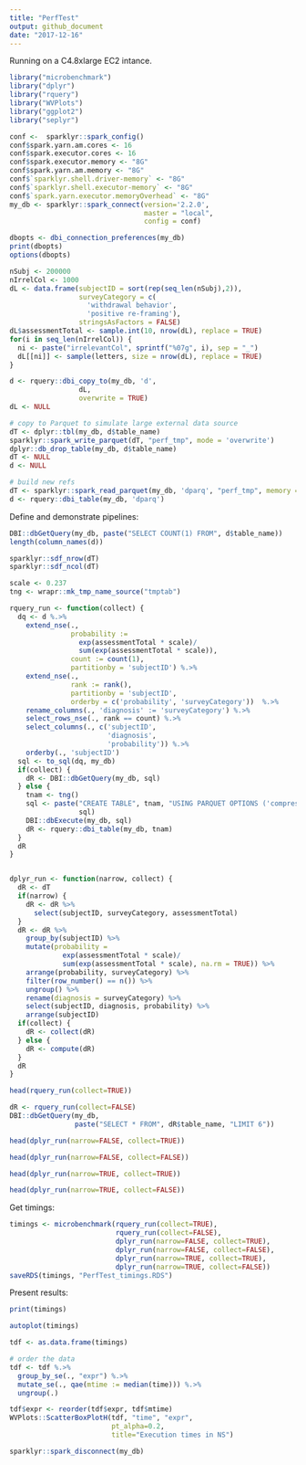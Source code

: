 ```yaml
---
title: "PerfTest"
output: github_document
date: "2017-12-16"
---
```


<!-- PerfTest.md is generated from PerfTest.Rmd. Please edit that file -->

Running on a C4.8xlarge EC2 intance.

```r
library("microbenchmark")
library("dplyr")
library("rquery")
library("WVPlots")
library("ggplot2")
library("seplyr")

conf <-  sparklyr::spark_config()
conf$spark.yarn.am.cores <- 16
conf$spark.executor.cores <- 16
conf$spark.executor.memory <- "8G"
conf$spark.yarn.am.memory <- "8G"
conf$`sparklyr.shell.driver-memory` <- "8G"
conf$`sparklyr.shell.executor-memory` <- "8G"
conf$`spark.yarn.executor.memoryOverhead` <- "8G"
my_db <- sparklyr::spark_connect(version='2.2.0', 
                                 master = "local",
                                 config = conf)

dbopts <- dbi_connection_preferences(my_db)
print(dbopts)
options(dbopts)

nSubj <- 200000
nIrrelCol <- 1000
dL <- data.frame(subjectID = sort(rep(seq_len(nSubj),2)),
                 surveyCategory = c(
                   'withdrawal behavior',
                   'positive re-framing'),
                 stringsAsFactors = FALSE)
dL$assessmentTotal <- sample.int(10, nrow(dL), replace = TRUE)
for(i in seq_len(nIrrelCol)) {
  ni <- paste("irrelevantCol", sprintf("%07g", i), sep = "_")
  dL[[ni]] <- sample(letters, size = nrow(dL), replace = TRUE)
}

d <- rquery::dbi_copy_to(my_db, 'd',
                 dL,
                 overwrite = TRUE)
dL <- NULL

# copy to Parquet to simulate large external data source
dT <- dplyr::tbl(my_db, d$table_name)
sparklyr::spark_write_parquet(dT, "perf_tmp", mode = 'overwrite')
dplyr::db_drop_table(my_db, d$table_name)
dT <- NULL
d <- NULL

# build new refs
dT <- sparklyr::spark_read_parquet(my_db, 'dparq', "perf_tmp", memory = FALSE)
d <- rquery::dbi_table(my_db, 'dparq')
```

Define and demonstrate pipelines:

```r
DBI::dbGetQuery(my_db, paste("SELECT COUNT(1) FROM", d$table_name))
length(column_names(d))

sparklyr::sdf_nrow(dT)
sparklyr::sdf_ncol(dT)

scale <- 0.237
tng <- wrapr::mk_tmp_name_source("tmptab")

rquery_run <- function(collect) {
  dq <- d %.>%
    extend_nse(.,
               probability :=
                 exp(assessmentTotal * scale)/
                 sum(exp(assessmentTotal * scale)),
               count := count(1),
               partitionby = 'subjectID') %.>%
    extend_nse(.,
               rank := rank(),
               partitionby = 'subjectID',
               orderby = c('probability', 'surveyCategory'))  %.>%
    rename_columns(., 'diagnosis' := 'surveyCategory') %.>%
    select_rows_nse(., rank == count) %.>%
    select_columns(., c('subjectID', 
                        'diagnosis', 
                        'probability')) %.>%
    orderby(., 'subjectID')
  sql <- to_sql(dq, my_db)
  if(collect) {
    dR <- DBI::dbGetQuery(my_db, sql)
  } else {
    tnam <- tng()
    sql <- paste("CREATE TABLE", tnam, "USING PARQUET OPTIONS ('compression'='snappy') AS", 
                 sql)
    DBI::dbExecute(my_db, sql)
    dR <- rquery::dbi_table(my_db, tnam)
  }
  dR
}


dplyr_run <- function(narrow, collect) {
  dR <- dT
  if(narrow) {
    dR <- dR %>%
      select(subjectID, surveyCategory, assessmentTotal)
  }
  dR <- dR %>%
    group_by(subjectID) %>%
    mutate(probability =
             exp(assessmentTotal * scale)/
             sum(exp(assessmentTotal * scale), na.rm = TRUE)) %>%
    arrange(probability, surveyCategory) %>%
    filter(row_number() == n()) %>%
    ungroup() %>%
    rename(diagnosis = surveyCategory) %>%
    select(subjectID, diagnosis, probability) %>%
    arrange(subjectID)
  if(collect) {
    dR <- collect(dR)
  } else {
    dR <- compute(dR)
  }
  dR
}

head(rquery_run(collect=TRUE))

dR <- rquery_run(collect=FALSE) 
DBI::dbGetQuery(my_db, 
                paste("SELECT * FROM", dR$table_name, "LIMIT 6"))

head(dplyr_run(narrow=FALSE, collect=TRUE))

head(dplyr_run(narrow=FALSE, collect=FALSE))

head(dplyr_run(narrow=TRUE, collect=TRUE))

head(dplyr_run(narrow=TRUE, collect=FALSE))
```

Get timings:

```r
timings <- microbenchmark(rquery_run(collect=TRUE), 
                          rquery_run(collect=FALSE), 
                          dplyr_run(narrow=FALSE, collect=TRUE), 
                          dplyr_run(narrow=FALSE, collect=FALSE), 
                          dplyr_run(narrow=TRUE, collect=TRUE),
                          dplyr_run(narrow=TRUE, collect=FALSE))
saveRDS(timings, "PerfTest_timings.RDS")
```

Present results:

```r

print(timings)

autoplot(timings)

tdf <- as.data.frame(timings)

# order the data
tdf <- tdf %.>%
  group_by_se(., "expr") %.>%
  mutate_se(., qae(mtime := median(time))) %.>%
  ungroup(.)

tdf$expr <- reorder(tdf$expr, tdf$mtime)
WVPlots::ScatterBoxPlotH(tdf, "time", "expr",  
                         pt_alpha=0.2,
                         title="Execution times in NS")
```



```r
sparklyr::spark_disconnect(my_db)
```

